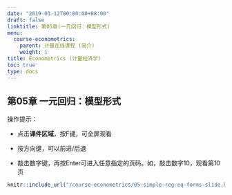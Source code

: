 ```yaml
---
date: "2019-03-12T00:00:00+08:00"
draft: false
linktitle: 第05章(一元回归：模型形式)
menu:
  course-econometrics:
    parent: 计量在线课程 (简介)
    weight: 1
title: Econometrics (计量经济学)
toc: true
type: docs
---
```


## 第05章 一元回归：模型形式

操作提示：


- 点击**课件区域**，按F键，可全屏观看

- 按方向键，可以前进/后退

- 敲击数字键，再按Enter可进入任意指定的页码。如，敲击数字10，观看第10页

```r
knitr::include_url("/course-econometrics/05-simple-reg-eq-forms-slide.html")
```

